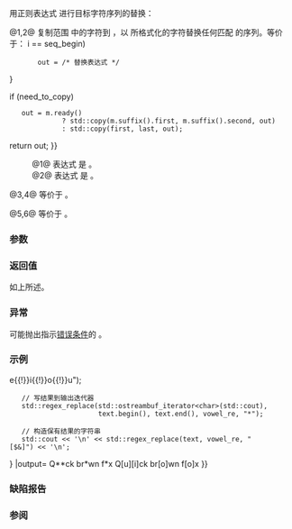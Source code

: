 {{cpp/title|regex_replace}}
{{cpp/regex/navbar}}
{{dcl begin}}
{{dcl header|regex}}
{{dcl|num=1|since=c++11|1=
template&lt; class OutputIt, class BidirIt, class Traits, class CharT,
          class STraits, class SAlloc &gt;
OutputIt regex_replace( OutputIt out, BidirIt first, BidirIt last,
                        const std::basic_regex&lt;CharT, Traits&gt;&amp; re,
                        const std::basic_string&lt;CharT, STraits, SAlloc&gt;&amp; fmt,
                        std::regex_constants::match_flag_type flags =
                            std::regex_constants::match_default );
}}
{{dcl|num=2|since=c++11|1=
template&lt; class OutputIt, class BidirIt, class Traits, class CharT &gt;
OutputIt regex_replace( OutputIt out, BidirIt first, BidirIt last,
                        const std::basic_regex&lt;CharT, Traits&gt;&amp; re,
                        const CharT* fmt,
                        std::regex_constants::match_flag_type flags =
                            std::regex_constants::match_default );
}}
{{dcl|num=3|since=c++11|1=
template&lt; class Traits, class CharT,
          class STraits, class SAlloc, class FTraits, class FAlloc &gt;
std::basic_string&lt;CharT, STraits, SAlloc&gt;
    regex_replace( const std::basic_string&lt;CharT, STraits, SAlloc&gt;&amp; str,
                   const std::basic_regex&lt;CharT, Traits&gt;&amp; re,
                   const std::basic_string&lt;CharT, FTraits, FAlloc&gt;&amp; fmt,
                   std::regex_constants::match_flag_type flags =
                       std::regex_constants::match_default );
}}
{{dcl|num=4|since=c++11|1=
template&lt; class Traits, class CharT, class STraits, class SAlloc &gt;
std::basic_string&lt;CharT, STraits, SAlloc&gt;
    regex_replace( const std::basic_string&lt;CharT, STraits, SAlloc&gt;&amp; str,
                   const std::basic_regex&lt;CharT, Traits&gt;&amp; re,
                   const CharT* fmt,
                   std::regex_constants::match_flag_type flags =
                       std::regex_constants::match_default );
}}
{{dcl|num=5|since=c++11|1=
template&lt; class Traits, class CharT, class STraits, class SAlloc &gt;
std::basic_string&lt;CharT&gt;
    regex_replace( const CharT* s, const std::basic_regex&lt;CharT, Traits&gt;&amp; re,
                   const std::basic_string&lt;CharT, STraits, SAlloc&gt;&amp; fmt,
                   std::regex_constants::match_flag_type flags =
                       std::regex_constants::match_default );
}}
{{dcl|num=6|since=c++11|1=
template&lt; class Traits, class CharT &gt;
std::basic_string&lt;CharT&gt;
    regex_replace( const CharT* s, const std::basic_regex&lt;CharT, Traits&gt;&amp; re,
                   const CharT* fmt,
                   std::regex_constants::match_flag_type flags =
                       std::regex_constants::match_default );
}}
{{dcl end}}

{{tt|regex_replace}} 用正则表达式 {{c|re}} 进行目标字符序列的替换：

@1,2@ 复制范围 {{range|first|last}} 中的字符到 {{c|out}}，以 {{c|fmt}} 所格式化的字符替换任何匹配 {{c|re}} 的序列。等价于：
{{source|1=
using iter_type = std::regex_iterator&lt;BidirIt, CharT, Traits&gt;;
iter_type seq_begin(first, last, re, flags), seq_end;

using result_type = std::match_results&lt;BidirIt&gt;;
result_type m;

bool need_to_copy = (flags &amp; std::regex_constants::format_no_copy) == 0;
bool format_all = (flags &amp; std::regex_constants::format_first_only) != 0;

for (iter_type i = seq_begin; i != seq.end(); ++i)
{
    m = *i;
    if (need_to_copy)
        out = std::copy(m.prefix().first, m.prefix().second, out);
    if (format_all {{!!}} i == seq_begin)
        out = /* 替换表达式 */
}

if (need_to_copy)
    out = m.ready()
              ? std::copy(m.suffix().first, m.suffix().second, out)
              : std::copy(first, last, out);

return out;
}}
:@1@ 表达式 {{c|/* 替换表达式 */}} 是 {{c|m.format(out, fmt, flags)}}。
:@2@ 表达式 {{c|/* 替换表达式 */}} 是 {{c|m.format(out, fmt, fmt + std::char_traits&lt;CharT&gt;::length(fmt), flags)}}。

@3,4@ 等价于 {{c multi|std::basic_string&lt;CharT, STraits, SAlloc&gt; result;|regex_replace(std::back_inserter(result),|              str.begin(), str.end(), re, fmt, flags);|return result;}}。

@5,6@ 等价于 {{c multi|std::basic_string&lt;CharT, STraits, SAlloc&gt; result;|regex_replace(std::back_inserter(result),|              s, s + std::char_traits&lt;CharT&gt;::length(s), re, fmt, flags);|return result;}}。

===参数===
{{par begin}}
{{par|first, last|目标字符范围}}
{{par|str|目标 {{lc|std::basic_string}}}}
{{par|s|目标 C 风格字符串}}
{{par|re|正则表达式}}
{{par|fmt|正则表达式替换格式字符串，确切的语法取决于 {{c|flags}} 的值}}
{{par|flags|用于确定将如何进行匹配的标志}}
{{par|out|存储替换结果的输出迭代器}}
{{par end}}

===返回值===
如上所述。

===异常===
可能抛出指示[[cpp/regex/error_type|错误条件]]的 {{lc|std::regex_error}}。

===示例===
{{example
|code=
#include &lt;iostream&gt;
#include &lt;iterator&gt;
#include &lt;regex&gt;
#include &lt;string&gt;

int main()
{
    std::string text = "Quick brown fox";
    std::regex vowel_re("a{{!}}e{{!}}i{{!}}o{{!}}u");
    
    // 写结果到输出迭代器
    std::regex_replace(std::ostreambuf_iterator&lt;char&gt;(std::cout),
                       text.begin(), text.end(), vowel_re, "*");
    
    // 构造保有结果的字符串
    std::cout &lt;&lt; '\n' &lt;&lt; std::regex_replace(text, vowel_re, "[$&amp;]") &lt;&lt; '\n';
}
|output=
Q**ck br*wn f*x
Q[u][i]ck br[o]wn f[o]x
}}

===缺陷报告===
{{dr list begin}}
{{dr list item|wg=lwg|dr=2213|std=C++11|before=替换操作不会更新 {{c|out}}|after=会更新 {{c|out}}}}
{{dr list end}}

===参阅===
{{dsc begin}}
{{dsc inc|cpp/regex/dsc regex_search}}
{{dsc inc|cpp/regex/dsc match_flag_type}}
{{dsc inc|cpp/string/basic_string/dsc replace}}
{{dsc end}}

{{langlinks|de|en|es|fr|it|ja|pt|ru}}